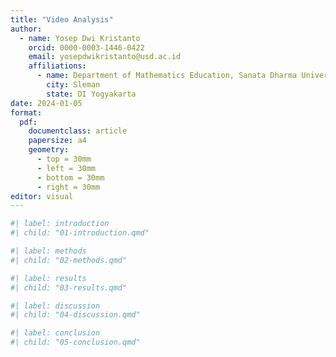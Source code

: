 ```yaml
---
title: "Video Analysis"
author:
  - name: Yosep Dwi Kristanto
    orcid: 0000-0003-1446-0422
    email: yosepdwikristanto@usd.ac.id
    affiliations:
      - name: Department of Mathematics Education, Sanata Dharma University
        city: Sleman
        state: DI Yogyakarta
date: 2024-01-05
format:
  pdf:
    documentclass: article
    papersize: a4
    geometry: 
      - top = 30mm
      - left = 30mm
      - bottom = 30mm
      - right = 30mm
editor: visual
---
```


```r
#| label: introduction
#| child: "01-introduction.qmd"
```

```r
#| label: methods
#| child: "02-methods.qmd"
```

```r
#| label: results
#| child: "03-results.qmd"
```

```r
#| label: discussion
#| child: "04-discussion.qmd"
```

```r
#| label: conclusion
#| child: "05-conclusion.qmd"
```

